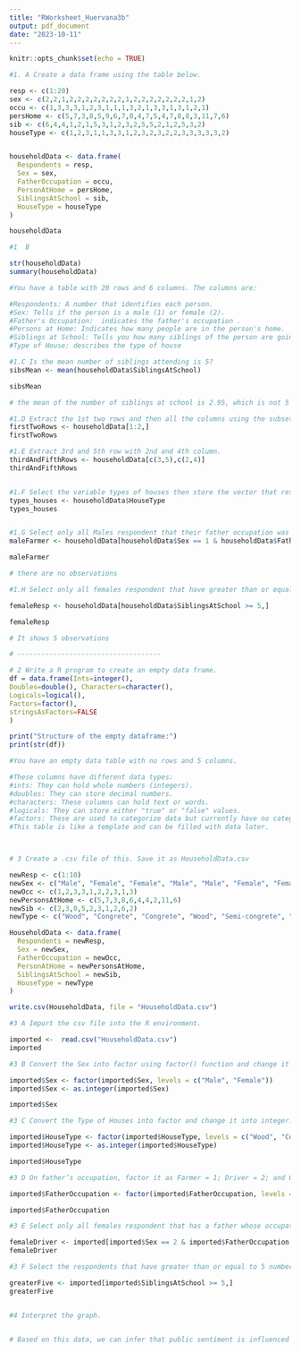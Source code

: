 ```yaml
---
title: "RWorksheet_Huervana3b"
output: pdf_document
date: "2023-10-11"
---
```


```r
knitr::opts_chunk$set(echo = TRUE)
```

```r
#1. A Create a data frame using the table below.

resp <- c(1:20)
sex <- c(2,2,1,2,2,2,2,2,2,2,1,2,2,2,2,2,2,2,1,2)
occu <- c(1,3,3,3,1,2,3,1,1,1,3,2,1,3,3,1,3,1,2,1)
persHome <- c(5,7,3,8,5,9,6,7,8,4,7,5,4,7,8,8,3,11,7,6)
sib <- c(6,4,4,1,2,1,5,3,1,2,3,2,5,5,2,1,2,5,3,2)
houseType <- c(1,2,3,1,1,3,3,1,2,3,2,3,2,2,3,3,3,3,3,2)


householdData <- data.frame(
  Respondents = resp,
  Sex = sex,
  FatherOccupation = occu,
  PersonAtHome = persHome,
  SiblingsAtSchool = sib,
  HouseType = houseType
)

householdData

#1  B

str(householdData)
summary(householdData)

#You have a table with 20 rows and 6 columns. The columns are:

#Respondents: A number that identifies each person.
#Sex: Tells if the person is a male (1) or female (2).
#Father's Occupation:  indicates the father's occupation .
#Persons at Home: Indicates how many people are in the person's home.
#Siblings at School: Tells you how many siblings of the person are going to school.
#Type of House: describes the type of house  

#1.C Is the mean number of siblings attending is 5?
sibsMean <- mean(householdData$SiblingsAtSchool)

sibsMean

# the mean of the number of siblings at school is 2.95, which is not 5

#1.D Extract the 1st two rows and then all the columns using the subsetting functions.
firstTwoRows <- householdData[1:2,]
firstTwoRows

#1.E Extract 3rd and 5th row with 2nd and 4th column.
thirdAndFifthRows <- householdData[c(3,5),c(2,4)]
thirdAndFifthRows


#1.F Select the variable types of houses then store the vector that results as types_houses.
types_houses <- householdData$HouseType
types_houses


#1.G Select only all Males respondent that their father occupation was farmer.
maleFarmer <- householdData[householdData$Sex == 1 & householdData$FatherOccupation == 1,]

maleFarmer

# there are no observations

#1.H Select only all females respondent that have greater than or equal to 5 number of siblings attending school.

femaleResp <- householdData[householdData$SiblingsAtSchool >= 5,]

femaleResp

# It shows 5 observations

# ------------------------------------

# 2 Write a R program to create an empty data frame.
df = data.frame(Ints=integer(),
Doubles=double(), Characters=character(),
Logicals=logical(),
Factors=factor(),
stringsAsFactors=FALSE
)

print("Structure of the empty dataframe:")
print(str(df))

#You have an empty data table with no rows and 5 columns. 

#These columns have different data types:
#ints: They can hold whole numbers (integers).
#doubles: They can store decimal numbers.
#characters: These columns can hold text or words.
#logicals: They can store either "true" or "false" values.
#factors: These are used to categorize data but currently have no categories (0 levels), so they're essentially empty.
#This table is like a template and can be filled with data later.



# 3 Create a .csv file of this. Save it as HouseholdData.csv

newResp <- c(1:10)
newSex <- c("Male", "Female", "Female", "Male", "Male", "Female", "Female", "Male", "Female", "Male")
newOcc <- c(1,2,3,3,1,2,2,3,1,3)
newPersonsAtHome <- c(5,7,3,8,6,4,4,2,11,6)
newSib <- c(2,3,0,5,2,3,1,2,6,2)
newType <- c("Wood", "Congrete", "Congrete", "Wood", "Semi-congrete", "Semi-congrete", "Wood", "Semi-congrete", "Semi-congrete", "Congrete")

HouseholdData <- data.frame(
  Respondents = newResp,
  Sex = newSex,
  FatherOccupation = newOcc,
  PersonAtHome = newPersonsAtHome,
  SiblingsAtSchool = newSib,
  HouseType = newType
)

write.csv(HouseholdData, file = "HouseholdData.csv")

#3 A Import the csv file into the R environment.

imported <-  read.csv("HouseholdData.csv")
imported

#3 B Convert the Sex into factor using factor() function and change it into integer.[Legend: Male = 1 and Female = 2].

imported$Sex <- factor(imported$Sex, levels = c("Male", "Female"))
imported$Sex <- as.integer(imported$Sex)

imported$Sex

#3 C Convert the Type of Houses into factor and change it into integer. [Legend: Wood = 1; Congrete = 2; Semi-Congrete = 3].

imported$HouseType <- factor(imported$HouseType, levels = c("Wood", "Congrete", "Semi-congrete"))
imported$HouseType <- as.integer(imported$HouseType)

imported$HouseType

#3 D On father’s occupation, factor it as Farmer = 1; Driver = 2; and Others = 3.

imported$FatherOccupation <- factor(imported$FatherOccupation, levels = c(1,2,3), labels = c("Farmer", "Driver", "Others"))

imported$FatherOccupation

#3 E Select only all females respondent that has a father whose occupation is driver.

femaleDriver <- imported[imported$Sex == 2 & imported$FatherOccupation == "Driver",]
femaleDriver

#3 F Select the respondents that have greater than or equal to 5 number of siblings attending school.

greaterFive <- imported[imported$SiblingsAtSchool >= 5,]
greaterFive


#4 Interpret the graph.


# Based on this data, we can infer that public sentiment is influenced by external events or circumstances, and it fluctuates from day to day in response to these factors.


```